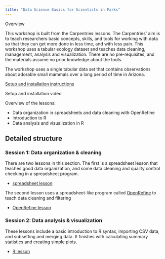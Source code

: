 ```yaml
---
title: "Data Science Basics for Scientists in Parks"
---
```


Overview

This workshop is built from the Carpentries lessons. The Carpentries' aim is to teach researchers basic concepts, skills, and tools for working with data so that they can get more done in less time, and with less pain. This workshop uses a tabular ecology dataset and teaches data cleaning, management, analysis and visualization. There are no pre-requisites, and the materials assume no prior knowledge about the tools.

The workshop uses a single tabular data set that contains observations about adorable small mammals over a long period of time in Arizona.

[Setup and installation instructions](setup.md)

Setup and installation video

Overview of the lessons:

  * Data organization in spreadsheets and data cleaning with OpenRefine
  * Introduction to R
  * Data analysis and visualization in R

## Detailed structure

### Session 1: Data organization & cleaning

There are two lessons in this section. The first is a spreadsheet lesson that teaches good data organization, and some data cleaning and quality control checking in a spreadsheet program.

  * [spreadsheet lesson](http://datacarpentry.org/spreadsheet-ecology-lesson/)

The second lesson uses a spreadsheet-like program called [OpenRefine](http://openrefine.org/) to teach data cleaning and filtering

  * [OpenRefine lesson](http://datacarpentry.org/OpenRefine-ecology-lesson/) 

### Session 2: Data analysis & visualization

These lessons include a basic introduction to R syntax, importing CSV data, and subsetting and merging data. It finishes with calculating summary statistics and creating simple plots.

  * [R lesson](http://datacarpentry.org/R-ecology-lesson/)
